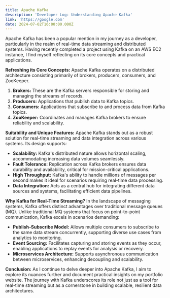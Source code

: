 ```yaml
---
title: Apache Kafka
description: 'Developer Log: Understanding Apache Kafka'
link: 'https://google.com'
date: 2024-07-02T16:00:00.000Z
---
```


Apache Kafka has been a popular mention in my journey as a developer, particularly in the realm of real-time data streaming and distributed systems. Having recently completed a project using Kafka on an AWS EC2 instance, I find myself reflecting on its core concepts and practical applications.

**Refreshing its Core Concepts:**
Apache Kafka operates on a distributed architecture consisting primarily of brokers, producers, consumers, and ZooKeeper.

1. **Brokers:** These are the Kafka servers responsible for storing and managing the streams of records.
2. **Producers:** Applications that publish data to Kafka topics.
3. **Consumers:** Applications that subscribe to and process data from Kafka topics.
4. **ZooKeeper:** Coordinates and manages Kafka brokers to ensure reliability and scalability.

**Suitability and Unique Features:**
Apache Kafka stands out as a robust solution for real-time streaming and data integration across various systems. Its design supports:

* **Scalability:** Kafka's distributed nature allows horizontal scaling, accommodating increasing data volumes seamlessly.
* **Fault Tolerance:** Replication across Kafka brokers ensures data durability and availability, critical for mission-critical applications.
* **High Throughput:** Kafka's ability to handle millions of messages per second makes it ideal for scenarios requiring real-time data processing.
* **Data Integration:** Acts as a central hub for integrating different data sources and systems, facilitating efficient data pipelines.

**Why Kafka for Real-Time Streaming?**
In the landscape of messaging systems, Kafka offers distinct advantages over traditional message queues (MQ). Unlike traditional MQ systems that focus on point-to-point communication, Kafka excels in scenarios demanding:

* **Publish-Subscribe Model:** Allows multiple consumers to subscribe to the same data stream concurrently, supporting diverse use cases from analytics to monitoring.
* **Event Sourcing:** Facilitates capturing and storing events as they occur, enabling applications to replay events for analysis or recovery.
* **Microservices Architecture:** Supports asynchronous communication between microservices, enhancing decoupling and scalability.

**Conclusion:**
As I continue to delve deeper into Apache Kafka, I aim to explore its nuances further and document practical insights on my portfolio website. The journey with Kafka underscores its role not just as a tool for real-time streaming but as a cornerstone in building scalable, resilient data architectures.
